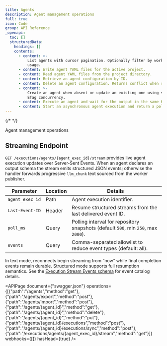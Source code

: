 ```yaml
---
title: Agents
description: Agent management operations
full: true
icon: Code
group: API Reference
_openapi:
  toc: []
  structuredData:
    headings: []
    contents:
      - content: >-
          List agents with cursor pagination. Optionally filter by workflow
          usage.
      - content: Write agent YAML files for the active project.
      - content: Read agent YAML files from the project directory.
      - content: Retrieve an agent configuration by ID.
      - content: Delete an agent configuration. Returns conflict when referenced.
      - content: >-
          Create an agent when absent or update an existing one using strong
          ETag concurrency.
      - content: Execute an agent and wait for the output in the same HTTP response.
      - content: Start an asynchronous agent execution and return a polling handle.
---
```


{/* <!-- This file was auto-generated from OpenAPI\/Swagger. Do not edit manually. --> */}

Agent management operations

## Streaming Endpoint

`GET /executions/agents/{agent_exec_id}/stream` provides live agent execution updates over Server-Sent Events. When an agent declares an output schema the stream emits structured JSON events; otherwise the handler forwards progressive `llm_chunk` text sourced from the worker publisher.

| Parameter | Location | Details |
| --- | --- | --- |
| `agent_exec_id` | Path | Agent execution identifier. |
| `Last-Event-ID` | Header | Resume structured streams from the last delivered event ID. |
| `poll_ms` | Query | Polling interval for repository snapshots (default `500`, min `250`, max `2000`). |
| `events` | Query | Comma-separated allowlist to reduce event types (default: all). |

In text mode, reconnects begin streaming from “now” while final completion events remain durable. Structured mode supports full resumption semantics. See the [Execution Stream Events schema](/docs/schema/execution-stream-events) for event catalog details.

<APIPage document={"swagger.json"} operations={[{"path":"/agents","method":"get"},{"path":"/agents/export","method":"post"},{"path":"/agents/import","method":"post"},{"path":"/agents/{agent_id}","method":"get"},{"path":"/agents/{agent_id}","method":"delete"},{"path":"/agents/{agent_id}","method":"put"},{"path":"/agents/{agent_id}/executions","method":"post"},{"path":"/agents/{agent_id}/executions/sync","method":"post"},{"path":"/executions/agents/{agent_exec_id}/stream","method":"get"}]} webhooks={[]} hasHead={true} />
